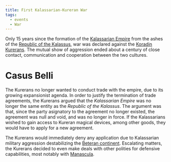 ```yaml
---
title: First Kalassarian-Kureran War
tags:
  - events
  - War
---
```


Only 15 years since the formation of the
[Kalassarian Empire](../organizations/kalassarian-empire.mdx) from the ashes of
the [Republic of the Kalassus](../organizations/republic-of-the-kalassus.mdx),
war was declared against the
[Koradin Kurerans](../ethnicities/koradin-kurerans.mdx). The mutual show of
aggression ended about a century of close contact, communication and cooperation
between the two cultures.

# Casus Belli

The Kurerans no longer wanted to conduct trade with the empire, due to its
growing expansionist agenda. In order to justify the termination of trade
agreements, the Kurerans argued that the *Kalassarian Empire* was no longer the
same entity as the *Republic of the Kalassus*. The argument was that, since the
party asignatory to the agreement no longer existed, the agreement was null and
void, and was no longer in force. If the Kalassarians wished to gain access to
Kureran magical devices, among other goods, they would have to apply for a new
agreement.

The Kurerans would immediately deny any application due to Kalassarian military
aggression destabilizing the [Beteran continent](../locations/betera/index.mdx).
Escalating matters, the Kurerans decided to even make deals with other polities
for defensive capabilities, most notably with
[Manascula](../locations/manascula.mdx).

<Incomplete />
